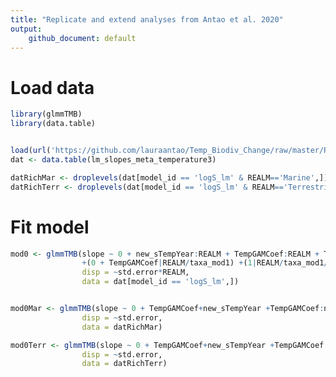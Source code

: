 ```yaml
---
title: "Replicate and extend analyses from Antao et al. 2020"
output: 
    github_document: default
---
```


# Load data
```r
library(glmmTMB)
library(data.table)


load(url('https://github.com/lauraantao/Temp_Biodiv_Change/raw/master/R/lm_slopes_meta_temperature3.Rdata')) # load Antao data
dat <- data.table(lm_slopes_meta_temperature3)

datRichMar <- droplevels(dat[model_id == 'logS_lm' & REALM=='Marine',])
datRichTerr <- droplevels(dat[model_id == 'logS_lm' & REALM=='Terrestrial',])
```

# Fit model
```r
mod0 <- glmmTMB(slope ~ 0 + new_sTempYear:REALM + TempGAMCoef:REALM + TempGAMCoef:new_sTempYear:REALM
                +(0 + TempGAMCoef|REALM/taxa_mod1) +(1|REALM/taxa_mod1/STUDY_ID), 
                disp = ~std.error*REALM,
                data = dat[model_id == 'logS_lm',])


mod0Mar <- glmmTMB(slope ~ 0 + TempGAMCoef+new_sTempYear +TempGAMCoef:new_sTempYear +(0 + TempGAMCoef|taxa_mod1) +(1|taxa_mod1/STUDY_ID), 
                disp = ~std.error,
                data = datRichMar)

mod0Terr <- glmmTMB(slope ~ 0 + TempGAMCoef+new_sTempYear +TempGAMCoef:new_sTempYear +(0 + TempGAMCoef|taxa_mod1) +(1|taxa_mod1/STUDY_ID), 
                disp = ~std.error,
                data = datRichTerr)

```
